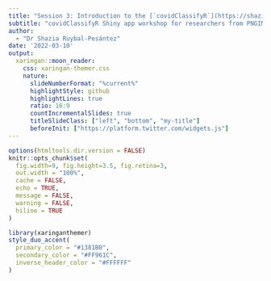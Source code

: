 ```yaml
---
title: "Session 3: Introduction to the [`covidClassifyR`](https://shaziaruybal.shinyapps.io/covidclassifyr) Shiny web application"
subtitle: "covidClassifyR Shiny app workshop for researchers from PNGIMR and partner institutions"  
author: 
  - "Dr Shazia Ruybal-Pesántez"
date: '2022-03-10'
output:
  xaringan::moon_reader:
    css: xaringan-themer.css
    nature:
      slideNumberFormat: "%current%"
      highlightStyle: github
      highlightLines: true
      ratio: 16:9
      countIncrementalSlides: true
      titleSlideClass: ["left", "bottom", "my-title"]
      beforeInit: ["https://platform.twitter.com/widgets.js"]
---
```


```r
options(htmltools.dir.version = FALSE)
knitr::opts_chunk$set(
  fig.width=9, fig.height=3.5, fig.retina=3,
  out.width = "100%",
  cache = FALSE,
  echo = TRUE,
  message = FALSE, 
  warning = FALSE,
  hiline = TRUE
)
```

```r
library(xaringanthemer)
style_duo_accent(
  primary_color = "#1381B0",
  secondary_color = "#FF961C",
  inverse_header_color = "#FFFFFF"
)
```


